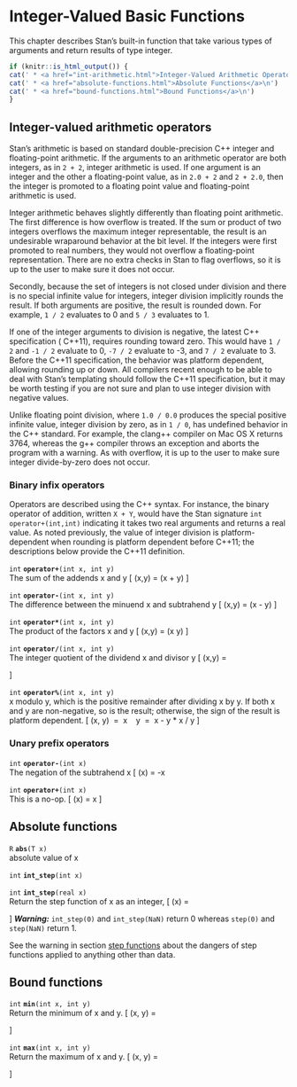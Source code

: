 # Integer-Valued Basic Functions

This chapter describes Stan's built-in function that take various
types of arguments and return results of type integer.

```r
if (knitr::is_html_output()) {
cat(' * <a href="int-arithmetic.html">Integer-Valued Arithmetic Operators</a>\n')
cat(' * <a href="absolute-functions.html">Absolute Functions</a>\n')
cat(' * <a href="bound-functions.html">Bound Functions</a>\n')
}
```

## Integer-valued arithmetic operators {#int-arithmetic}

Stan's arithmetic is based on standard double-precision  C++ integer
and floating-point arithmetic.  If the arguments to an arithmetic
operator are both integers, as in `2 + 2`, integer arithmetic is used.
If one argument is an integer and the other a floating-point value, as
in `2.0 + 2` and `2 + 2.0`, then the integer is promoted to a floating
point value and floating-point arithmetic is used.

Integer arithmetic behaves slightly differently than floating point
arithmetic.  The first difference is how overflow is treated.  If the
sum or product of two integers overflows the maximum integer
representable, the result is an undesirable wraparound behavior at the
bit level.  If the integers were first promoted to real numbers, they
would not overflow a floating-point representation.  There are no
extra checks in Stan to flag overflows, so it is up to the user to
make sure it does not occur.

Secondly, because the set of integers is not closed under division and
there is no special infinite value for integers, integer division
implicitly rounds the result.  If both arguments are positive, the
result is rounded down.  For example, `1 / 2` evaluates to 0 and `5 /
3` evaluates to 1.

If one of the integer arguments to division is negative, the latest
C++ specification ( C++11), requires rounding toward zero.  This would
have `1 / 2` and `-1 / 2` evaluate to 0, `-7 / 2` evaluate to -3, and
`7 / 2` evaluate to 3.  Before the  C++11 specification, the behavior
was platform dependent, allowing rounding up or down.  All compilers
recent enough to be able to deal with Stan's templating should follow
the  C++11 specification, but it may be worth testing if you are not
sure and plan to use integer division with negative values.

Unlike floating point division, where `1.0 / 0.0` produces the special
positive infinite value, integer division by zero, as in `1 / 0`, has
undefined behavior in the  C++ standard.  For example, the clang++
compiler on Mac OS X returns 3764, whereas the g++ compiler throws an
exception and aborts the program with a warning.  As with overflow, it
is up to the user to make sure integer divide-by-zero does not occur.

### Binary infix operators

Operators are described using the  C++ syntax.  For instance, the
binary operator of addition, written `X + Y`, would have the Stan
signature `int operator+(int,int)` indicating it takes two real
arguments and returns a real value.  As noted previously, the value of
integer division is platform-dependent when rounding is platform
dependent before C++11;  the descriptions below provide the C++11
definition.

<!-- int; operator+; (int x, int y); -->
\index{{\tt \bfseries operator\_add }!{\tt (int x, int y): int}|hyperpage}

`int` **`operator+`**`(int x, int y)`<br>\newline
The sum of the addends x and y \[ \text{operator+}(x,y) = (x + y) \]

<!-- int; operator-; (int x, int y); -->
\index{{\tt \bfseries operator\_subtract }!{\tt (int x, int y): int}|hyperpage}

`int` **`operator-`**`(int x, int y)`<br>\newline
The difference between the minuend x and subtrahend y \[
\text{operator-}(x,y) = (x - y) \]

<!-- int; operator*; (int x, int y); -->
\index{{\tt \bfseries operator\_multiply }!{\tt (int x, int y): int}|hyperpage}

`int` **`operator*`**`(int x, int y)`<br>\newline
The product of the factors x and y \[ \text{operator*}(x,y) = (x
\times y) \]

<!-- int; operator/; (int x, int y); -->
\index{{\tt \bfseries operator\_divide }!{\tt (int x, int y): int}|hyperpage}

`int` **`operator/`**`(int x, int y)`<br>\newline
The integer quotient of the dividend x and divisor y \[
\text{operator/}(x,y) = \begin{cases} \lfloor x / y \rfloor & \text{if
} x / y \geq 0 \\ - \lfloor \text{floor}(-x / y) \rfloor & \text{if }
x / y < 0. \end{cases} \]

<!-- int; operator%; (int x, int y); -->
\index{{\tt \bfseries operator\_mod }!{\tt (int x, int y): int}|hyperpage}

`int` **`operator%`**`(int x, int y)`<br>\newline
x modulo y, which is the positive remainder after dividing x by y. If
both x and y are non-negative, so is the result; otherwise, the sign
of the result is platform dependent. \[ \mathrm{operator\%}(x, y) \ =
\ x \ \text{mod} \ y \ = \ x - y * \lfloor x / y \rfloor \]

### Unary prefix operators

<!-- int; operator-; (int x); -->
\index{{\tt \bfseries operator\_subtract }!{\tt (int x): int}|hyperpage}

`int` **`operator-`**`(int x)`<br>\newline
The negation of the subtrahend x \[ \text{operator-}(x) = -x

<!-- int; operator+; (int x); -->
\index{{\tt \bfseries operator\_add }!{\tt (int x): int}|hyperpage}

`int` **`operator+`**`(int x)`<br>\newline
This is a no-op. \[ \text{operator+}(x) = x \]

## Absolute functions

<!-- R; abs; (T x); -->
\index{{\tt \bfseries abs }!{\tt (T x): R}|hyperpage}

`R` **`abs`**`(T x)`<br>\newline
absolute value of x

<!-- int; int_step; (int x); -->
\index{{\tt \bfseries int\_step }!{\tt (int x): int}|hyperpage}

`int` **`int_step`**`(int x)`<br>\newline


<!-- int; int_step; (real x); -->
\index{{\tt \bfseries int\_step }!{\tt (real x): int}|hyperpage}

`int` **`int_step`**`(real x)`<br>\newline
Return the step function of x as an integer, \[ \mathrm{int\_step}(x)
= \begin{cases} 1 & \text{if } x > 0 \\ 0 & \text{if } x \leq 0 \text{
or } x \text{ is } NaN \end{cases} \] _**Warning:**_ `int_step(0)` and
`int_step(NaN)` return 0 whereas `step(0)` and `step(NaN)` return 1.

See the warning in section [step functions](#step-functions) about the dangers of
step functions applied to anything other than data.

## Bound functions

<!-- int; min; (int x, int y); -->
\index{{\tt \bfseries min }!{\tt (int x, int y): int}|hyperpage}

`int` **`min`**`(int x, int y)`<br>\newline
Return the minimum of x and y. \[ \text{min}(x, y) = \begin{cases} x &
\text{if } x < y\\ y & \text{otherwise} \end{cases} \]

<!-- int; max; (int x, int y); -->
\index{{\tt \bfseries max }!{\tt (int x, int y): int}|hyperpage}

`int` **`max`**`(int x, int y)`<br>\newline
Return the maximum of x and y. \[ \text{max}(x, y) = \begin{cases} x &
\text{if } x > y\\ y & \text{otherwise} \end{cases} \]

